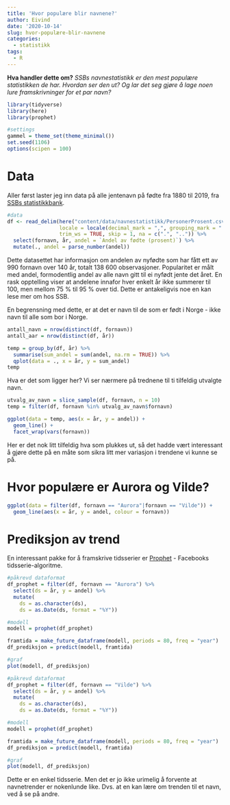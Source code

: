 ```yaml
---
title: 'Hvor populære blir navnene?'
author: Eivind
date: '2020-10-14'
slug: hvor-populære-blir-navnene
categories:
  - statistikk
tags:
  - R
---
```


__Hva handler dette om?__ _SSBs navnestatistikk er den mest populære statistikken de har. Hvordan ser den ut? Og lar det seg gjøre å lage noen lure framskrivninger for et par navn?_

```r
library(tidyverse)
library(here)
library(prophet)

#settings
gammel = theme_set(theme_minimal())
set.seed(1106)
options(scipen = 100)
```

# Data

Aller først laster jeg inn data på alle jentenavn på fødte fra 1880 til 2019, fra [SSBs statistikkbank](https://www.ssb.no/statbank/table/10467/tableViewLayout1/).  

```r
#data
df <- read_delim(here("content/data/navnestatistikk/PersonerProsent.csv"), ";", escape_double = FALSE, 
                 locale = locale(decimal_mark = ",", grouping_mark = "|", encoding = "ISO-8859-1"),
                 trim_ws = TRUE, skip = 1, na = c(".", "..")) %>%
  select(fornavn, år, andel = `Andel av fødte (prosent)`) %>%
  mutate(., andel = parse_number(andel))
```
Dette datasettet har informasjon om andelen av nyfødte som har fått ett av 990 fornavn over 140 år, totalt 138 600 observasjoner. Popularitet er målt med andel, formodentlig andel av alle navn gitt til ei nyfødt jente det året. En rask opptelling viser at andelene innafor hver enkelt år ikke summerer til 100, men mellom 75 % til 95 % over tid. Dette er antakeligvis noe en kan lese mer om hos SSB.

En begrensning med dette, er at det er navn til de som er født i Norge - ikke navn til alle som bor i Norge. 

```r
antall_navn = nrow(distinct(df, fornavn))
antall_aar = nrow(distinct(df, år))

temp = group_by(df, år) %>%
  summarise(sum_andel = sum(andel, na.rm = TRUE)) %>%
  qplot(data = ., x = år, y = sum_andel)
temp

```

Hva er det som ligger her? Vi ser nærmere på trednene til ti tilfeldig utvalgte navn.

```r
utvalg_av_navn = slice_sample(df, fornavn, n = 10)
temp = filter(df, fornavn %in% utvalg_av_navn$fornavn)

ggplot(data = temp, aes(x = år, y = andel)) +
  geom_line() +
  facet_wrap(vars(fornavn))

```
Her er det nok litt tilfeldig hva som plukkes ut, så det hadde vært interessant å gjøre dette på en måte som sikra litt mer variasjon i trendene vi kunne se på. 

# Hvor populære er Aurora og Vilde?

```r
ggplot(data = filter(df, fornavn == "Aurora"|fornavn == "Vilde")) +
  geom_line(aes(x = år, y = andel, colour = fornavn))
```
# Prediksjon av trend

En interessant pakke for å framskrive tidsserier er [Prophet](https://facebook.github.io/prophet/docs/quick_start.html#r-api) - Facebooks tidsserie-algoritme. 

```r
#påkrevd dataformat
df_prophet = filter(df, fornavn == "Aurora") %>%
  select(ds = år, y = andel) %>%
  mutate(
    ds = as.character(ds),
    ds = as.Date(ds, format = "%Y"))

#modell
modell = prophet(df_prophet)

framtida = make_future_dataframe(modell, periods = 80, freq = "year")
df_prediksjon = predict(modell, framtida)

#graf
plot(modell, df_prediksjon)

```

```r
#påkrevd dataformat
df_prophet = filter(df, fornavn == "Vilde") %>%
  select(ds = år, y = andel) %>%
  mutate(
    ds = as.character(ds),
    ds = as.Date(ds, format = "%Y"))

#modell
modell = prophet(df_prophet)

framtida = make_future_dataframe(modell, periods = 80, freq = "year")
df_prediksjon = predict(modell, framtida)

#graf
plot(modell, df_prediksjon)
```

Dette er en enkel tidsserie. Men det er jo ikke urimelig å forvente at navnetrender er nokenlunde like. Dvs. at en kan lære om trenden til et navn, ved å se på andre.